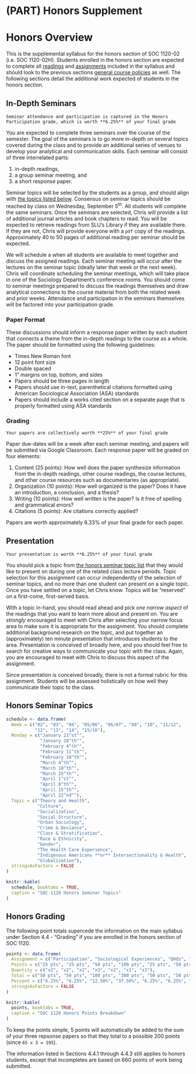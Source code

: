 # (PART) Honors Supplement {-}

# Honors Overview

This is the supplemental syllabus for the honors section of SOC 1120-02 (i.e. SOC 1120-02H). Students enrolled in the honors section are expected to complete all [readings](/lecture-schedule.html) and [assignments](/assignments-and-grading.html) included in the syllabus and should look to the previous sections [general course policies](/course-policies.html) as well. The following sections detail the additional work expected of students in the honors section.

## In-Depth Seminars

```block
Seminar attendance and participation is captured in the Honors Participation grade, which is worth **6.25%** of your final grade
```

You are expected to complete three seminars over the course of the semester. The goal of the seminars is to go more in-depth on several topics covered during the class and to provide an additional series of venues to develop your analytical and communication skills. Each seminar will consist of three interrelated parts:

1.  in-depth readings,
2.  a group seminar meeting, and
3.  a short response paper.

Seminar topics will be selected by the students as a group, and should align with [the topics listed below](/honors-seminar-topics.html). Consensus on seminar topics should be reached by class on Wednesday, September 5^th^. All students will complete the same seminars. Once the seminars are selected, Chris will provide a list of additional journal articles and book chapters to read. You will be expected to retrieve readings from SLU's Library if they are available there. If they are not, Chris will provide everyone with a `pdf` copy of the readings. Approximately 40 to 50 pages of additional reading per seminar should be expected.

We will schedule a when all students are available to meet together and discuss the assigned readings. Each seminar meeting will occur after the lectures on the seminar topic (ideally later that week or the next week). Chris will coordinate scheduling the seminar meetings, which will take place in one of the Sociology Department's conference rooms. You should come to seminar meetings prepared to discuss the readings themselves and draw analytical connections to the course material from both the related week and prior weeks. Attendance and participation in the seminars themselves will be factored into your participation grade.

### Paper Format

These discussions should inform a response paper written by each student that connects a theme from the in-depth readings to the course as a whole. The paper should be formatted using the following guidelines:

* Times New Roman font
* 12 point font size
* Double spaced
* 1" margins on top, bottom, and sides
* Papers should be three pages in length
* Papers should use in-text, parenthetical citations formatted using American Sociological Association (ASA) standards
* Papers should include a works cited section on a separate page that is properly formatted using ASA standards

### Grading

```block
Your papers are collectively worth **25%** of your final grade
```

Paper due-dates will be a week after each seminar meeting, and papers will be submitted via Google Classroom. Each response paper will be graded on four elements:

1.  Content (25 points): How well does the paper synthesize information
    from the in-depth readings, other course readings, the course
    lectures, and other course resources such as documentaries (as
    appropriate).
2.  Organization (10 points): How well organized is the paper? Does it
    have an introduction, a conclusion, and a thesis?
3.  Writing (10 points): How well written is the paper? Is it free of
    spelling and grammatical errors?
4.  Citations (5 points): Are citations correctly applied?

Papers are worth approximately 8.33% of your final grade for each paper.

## Presentation

```block
Your presentation is worth **6.25%** of your final grade
```

You should pick a topic from [the honors seminar topic list](/honors-seminar-topics.html) that they would like to present on during one of the related class lecture periods. Topic selection for this assignment can occur independently of the selection of seminar topics, and no more than one student can present on a single topic. Once you have settled on a topic, let Chris know. Topics will be "reserved" on a first-come, first-served basis.

With a topic in-hand, you should read ahead and pick *one narrow aspect* of the readings that you want to learn more about and present on. You are *strongly* encouraged to meet with Chris after selecting your narrow focus area to make sure it is appropriate for the assignment. You should complete additional background research on the topic, and put together an (approximately) ten minute presentation that introduces students to the area. Presentation is conceived of broadly here, and you should feel free to search for creative ways to communicate your topic with the class. Again, you are encouraged to meet with Chris to discuss this aspect of the assignment.

Since presentation is conceived broadly, there is not a formal rubric for this assignment. Students will be assessed holistically on how well they communicate their topic to the class.

## Honors Seminar Topics

```r
schedule <- data.frame(
  Week = c("02", "03", "04", "05/06", "06/07", "08", "10", "11/12", 
           "12", "13", "14", "15/16"),
  Monday = c("January 21^st^", 
             "January 28^th^", 
             "February 4^th^", 
             "February 11^th^", 
             "February 18^th^", 
             "March 4^th^",
             "March 18^th^", 
             "March 25^th^", 
             "April 1^st^", 
             "April 8^th^", 
             "April 15^th^", 
             "April 22^nd^"),
  Topic = c("Theory and Health", 
            "Culture", 
            "Socialization", 
            "Social Structure", 
            "Urban Sociology",
            "Crime & Deviance", 
            "Class & Stratification", 
            "Race & Ethnicity", 
            "Gender", 
            "The Health Care Experience", 
            "Indigenous Americans **or** Intersectionality & Health", 
            "Globalization"),
  stringsAsFactors = FALSE
)

knitr::kable(
  schedule, booktabs = TRUE,
  caption = "SOC 1120 Honors Seminar Topics"
)
```

## Honors Grading

The following point totals supercede the information on the main syllabus under Section 4.4 - "Grading" if you are enrolled in the honors section of SOC 1120.

```r
points <- data.frame(
  Assignment = c("Participation", "Sociological Experiences", "QHQs", "Exams", "Honors Participation", "Honors Presentation", "Honors Response Papers"),
  Points = c("25 pts", "25 pts", "50 pts", "100 pts", "25 pts", "50 pts",  "65 pts"),
  Quantity = c("x2", "x2", "x2", "x3", "x2", "x1", "x3"),
  Total = c("50 pts", "50 pts", "100 pts", "300 pts", "50 pts", "50 pts", "200 pts"),
  Percent = c("6.25%", "6.25%", "12.50%", "37.50%", "6.25%", "6.25%", "25.00%"),
  stringsAsFactors = FALSE
)

knitr::kable(
  points, booktabs = TRUE,
  caption = "SOC 1120 Honors Points Breakdown"
)
```

To keep the points simple, 5 points will automatically be added to the sum of your three repsonse papers so that they total to a possible 200 points (since `65 x 3 = 195`).

The information listed in Sections 4.4.1 through 4.4.3 still applies to honors students, except that incompletes are based on 660 points of work being submitted.
